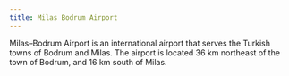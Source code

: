 ```yaml
---
title: Milas Bodrum Airport
---
```


Milas–Bodrum Airport is an international airport that serves the Turkish towns of Bodrum and Milas. The airport is located 36 km northeast of the town of Bodrum, and 16 km south of Milas.
